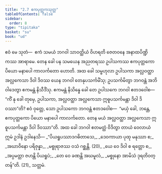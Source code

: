 ```yaml
---
title: "2.7 ဧကပုတ္တကသုတ္တ"
tableOfContents: false
sidebar:
  order: 8
type: "tipitaka"
basket: "su"
book: "ud"
---
```



<DynamicBreadcrumb />

<Division number="17" book="ud">

<Paragraph number="109" book="ud">
ဧဝံ မေ သုတံ—  ဧကံ သမယံ ဘဂဝါ သာဝတ္ထိယံ ဝိဟရတိ ဇေတဝနေ အနာထပိဏ္ဍိကဿ အာရာမေ. တေန ခေါ ပန သမယေန အညတရဿ ဥပါသကဿ ဧကပုတ္တကော ပိယော မနာပေါ ကာလင်္ကတော ဟောတိ.
</Paragraph>

<Paragraph number="110" book="ud">
အထ ခေါ သမ္ဗဟုလာ ဥပါသကာ အလ္လဝတ္ထာ အလ္လကေသာ ဒိဝါ ဒိဝဿ ယေန ဘဂဝါ တေနုပသင်္ကမိံသု; ဥပသင်္ကမိတွာ ဘဂဝန္တံ အဘိဝါဒေတွာ ဧကမန္တံ နိသီဒိံသု. ဧကမန္တံ နိသိန္နေ ခေါ တေ ဥပါသကေ ဘဂဝါ ဧတဒဝေါစ—  “ကိံ နု ခေါ တုမှေ, ဥပါသကာ, အလ္လဝတ္ထာ အလ္လကေသာ ဣဓူပသင်္ကမန္တာ ဒိဝါ ဒိဝဿာ”တိ?
</Paragraph>

<Paragraph number="111" book="ud">
ဧဝံ ဝုတ္တေ, သော ဥပါသကော ဘဂဝန္တံ ဧတဒဝေါစ—  “မယှံ ခေါ, ဘန္တေ, ဧကပုတ္တကော ပိယော မနာပေါ ကာလင်္ကတော. တေန မယံ အလ္လဝတ္ထာ အလ္လကေသာ ဣဓူပသင်္ကမန္တာ ဒိဝါ ဒိဝဿာ”တိ.
</Paragraph>

<Paragraph number="112" book="ud">
အထ ခေါ ဘဂဝါ ဧတမတ္ထံ ဝိဒိတွာ တာယံ ဝေလာယံ ဣမံ ဥဒါနံ ဥဒါနေသိ—
</Paragraph>

<Paragraph number="113" type="verses" book="ud">
_“ပိယရူပဿာဒဂဓိတာသေ,_  
_ဒေဝကာယာ ပုထု မနုဿာ စ;_  
_အဃာဝိနော ပရိဇုန္နာ,_  
_မစ္စုရာဇဿ ဝသံ ဂစ္ဆန္တိ. (20)_  

</Paragraph>

<Paragraph number="114" type="verses" book="ud">
_ယေ ဝေ ဒိဝါ စ ရတ္တော စ,_  
_အပ္ပမတ္တာ ဇဟန္တိ ပိယရူပံ;_  
_တေ ဝေ ခဏန္တိ အဃမူလံ,_  
_မစ္စုနော အာမိသံ ဒုရတိဝတ္တန်”တိ. (21)_  


</Paragraph>
</Division>

<Paragraph number="115" type="center" book="ud">
သတ္တမံ.
</Paragraph>